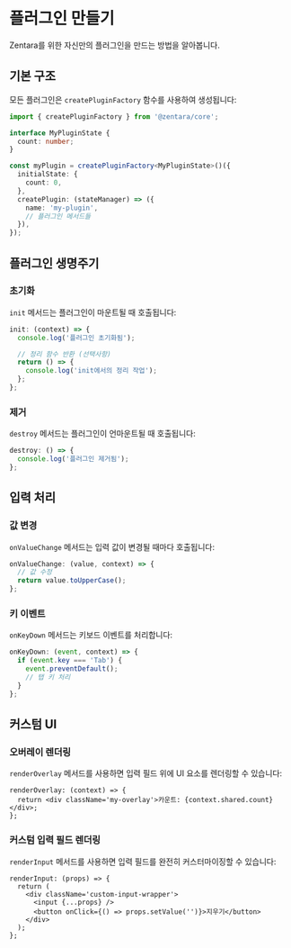 # 플러그인 만들기

Zentara를 위한 자신만의 플러그인을 만드는 방법을 알아봅니다.

## 기본 구조

모든 플러그인은 `createPluginFactory` 함수를 사용하여 생성됩니다:

```typescript
import { createPluginFactory } from '@zentara/core';

interface MyPluginState {
  count: number;
}

const myPlugin = createPluginFactory<MyPluginState>()({
  initialState: {
    count: 0,
  },
  createPlugin: (stateManager) => ({
    name: 'my-plugin',
    // 플러그인 메서드들
  }),
});
```

## 플러그인 생명주기

### 초기화

`init` 메서드는 플러그인이 마운트될 때 호출됩니다:

```typescript
init: (context) => {
  console.log('플러그인 초기화됨');

  // 정리 함수 반환 (선택사항)
  return () => {
    console.log('init에서의 정리 작업');
  };
};
```

### 제거

`destroy` 메서드는 플러그인이 언마운트될 때 호출됩니다:

```typescript
destroy: () => {
  console.log('플러그인 제거됨');
};
```

## 입력 처리

### 값 변경

`onValueChange` 메서드는 입력 값이 변경될 때마다 호출됩니다:

```typescript
onValueChange: (value, context) => {
  // 값 수정
  return value.toUpperCase();
};
```

### 키 이벤트

`onKeyDown` 메서드는 키보드 이벤트를 처리합니다:

```typescript
onKeyDown: (event, context) => {
  if (event.key === 'Tab') {
    event.preventDefault();
    // 탭 키 처리
  }
};
```

## 커스텀 UI

### 오버레이 렌더링

`renderOverlay` 메서드를 사용하면 입력 필드 위에 UI 요소를 렌더링할 수 있습니다:

```tsx
renderOverlay: (context) => {
  return <div className='my-overlay'>카운트: {context.shared.count}</div>;
};
```

### 커스텀 입력 필드 렌더링

`renderInput` 메서드를 사용하면 입력 필드를 완전히 커스터마이징할 수 있습니다:

```tsx
renderInput: (props) => {
  return (
    <div className='custom-input-wrapper'>
      <input {...props} />
      <button onClick={() => props.setValue('')}>지우기</button>
    </div>
  );
};
```
